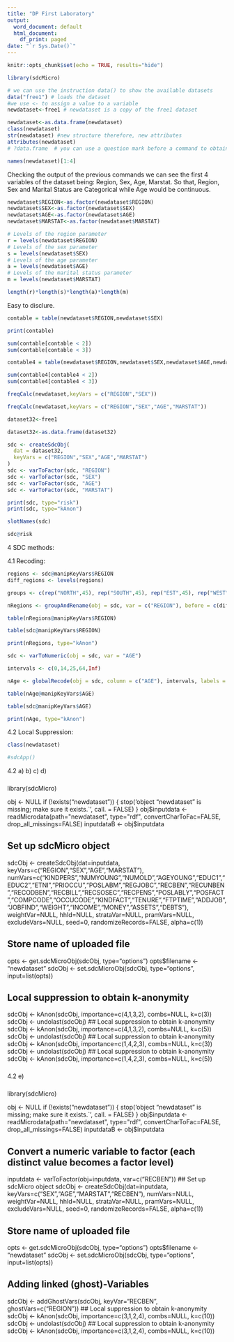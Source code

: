 ```yaml
---
title: "DP First Laboratory"
output:
  word_document: default
  html_document:
    df_print: paged
date: "`r Sys.Date()`"
---
```


```r
knitr::opts_chunk$set(echo = TRUE, results="hide")
```

```r
library(sdcMicro)
```

```r
# we can use the instruction data() to show the available datasets
data("free1") # loads the dataset
#we use <- to assign a value to a variable
newdataset<-free1 # newdataset is a copy of the free1 dataset
```

```r
newdataset<-as.data.frame(newdataset)
class(newdataset)
str(newdataset) #new structure therefore, new attributes
attributes(newdataset)
# ?data.frame  # you can use a question mark before a command to obtain some help
```

```r
names(newdataset)[1:4]
```
Checking the output of the previous commands we can see the first 4 variables of the dataset being: Region, Sex, Age, Marstat.
So that, Region, Sex and Marital Status are Categorical while Age would be continuous.

```r
newdataset$REGION<-as.factor(newdataset$REGION)
newdataset$SEX<-as.factor(newdataset$SEX)
newdataset$AGE<-as.factor(newdataset$AGE)
newdataset$MARSTAT<-as.factor(newdataset$MARSTAT)
```


```r
# Levels of the region parameter
r = levels(newdataset$REGION)
# Levels of the sex parameter
s = levels(newdataset$SEX)
# Levels of the age parameter
a = levels(newdataset$AGE)
# Levels of the marital status parameter
m = levels(newdataset$MARSTAT)
```

```r
length(r)*length(s)*length(a)*length(m)
```
Easy to disclure.

```r
contable = table(newdataset$REGION,newdataset$SEX)
```

```r
print(contable)
```

```r
sum(contable[contable < 2])
sum(contable[contable < 3])
```

```r
contable4 = table(newdataset$REGION,newdataset$SEX,newdataset$AGE,newdataset$MARSTAT)
```

```r
sum(contable4[contable4 < 2])
sum(contable4[contable4 < 3])
```

```r
freqCalc(newdataset,keyVars = c("REGION","SEX"))
```
```r
freqCalc(newdataset,keyVars = c("REGION","SEX","AGE","MARSTAT"))
```
```r
dataset32<-free1
```

```r
dataset32<-as.data.frame(dataset32)
```

```r
sdc <- createSdcObj(
  dat = dataset32,
  keyVars = c("REGION","SEX","AGE","MARSTAT")
)
sdc <- varToFactor(sdc, "REGION")
sdc <- varToFactor(sdc, "SEX")
sdc <- varToFactor(sdc, "AGE")
sdc <- varToFactor(sdc, "MARSTAT")
```

```r
print(sdc, type="risk")
print(sdc, type="kAnon")
```

```r
slotNames(sdc)
```

```r
sdc@risk
```

4 SDC methods:

4.1 Recoding:

```r
regions <- sdc@manipKeyVars$REGION
diff_regions <- levels(regions)
```

```r
groups <- c(rep("NORTH",45), rep("SOUTH",45), rep("EST",45), rep("WEST", length(diff_regions)-135))
```

```r
nRegions <- groupAndRename(obj = sdc, var = c("REGION"), before = c(diff_regions), after = c(groups))
```

```r
table(nRegions@manipKeyVars$REGION)
```

```r
table(sdc@manipKeyVars$REGION)
```

```r
print(nRegions, type="kAnon")
```

```r
sdc <- varToNumeric(obj = sdc, var = "AGE")
```

```r
intervals <- c(0,14,25,64,Inf)
```


```r
nAge <- globalRecode(obj = sdc, column = c("AGE"), intervals, labels = c("Children","Young","Adults","Senior"))
```

```r
table(nAge@manipKeyVars$AGE)
```

```r
table(sdc@manipKeyVars$AGE)
```

```r
print(nAge, type="kAnon")
```

4.2 Local Suppression:
```r
class(newdataset)
```

```r
#sdcApp()
```

4.2 a) b) c) d)

###

library(sdcMicro)

obj <- NULL
if (!exists("newdataset")) {
  stop('object "newdataset" is missing; make sure it exists.`', call. = FALSE)
}
obj$inputdata <- readMicrodata(path="newdataset", type="rdf", convertCharToFac=FALSE, drop_all_missings=FALSE)
inputdataB <- obj$inputdata

## Set up sdcMicro object
sdcObj <- createSdcObj(dat=inputdata,
	keyVars=c("REGION","SEX","AGE","MARSTAT"), 
	numVars=c("KINDPERS","NUMYOUNG","NUMOLD","AGEYOUNG","EDUC1","EDUC2","ETNI","PRIOCCU","POSLABM","REGJOBC","RECBEN","RECUNBEN","RECODBEN","RECBILL","RECSOSEC","RECPENS","POSLABLY","POSFACT","COMPCODE","OCCUCODE","KINDFACT","TENURE","FTPTIME","ADDJOB","JOBFIND","WEIGHT","INCOME","MONEY","ASSETS","DEBTS"), 
	weightVar=NULL, 
	hhId=NULL, 
	strataVar=NULL, 
	pramVars=NULL, 
	excludeVars=NULL, 
	seed=0, 
	randomizeRecords=FALSE, 
	alpha=c(1))

## Store name of uploaded file
opts <- get.sdcMicroObj(sdcObj, type="options")
opts$filename <- "newdataset"
sdcObj <- set.sdcMicroObj(sdcObj, type="options", input=list(opts))


## Local suppression to obtain k-anonymity
sdcObj <- kAnon(sdcObj, importance=c(4,1,3,2), combs=NULL, k=c(3))
sdcObj <- undolast(sdcObj)
## Local suppression to obtain k-anonymity
sdcObj <- kAnon(sdcObj, importance=c(4,1,3,2), combs=NULL, k=c(5))
sdcObj <- undolast(sdcObj)
## Local suppression to obtain k-anonymity
sdcObj <- kAnon(sdcObj, importance=c(1,4,2,3), combs=NULL, k=c(3))
sdcObj <- undolast(sdcObj)
## Local suppression to obtain k-anonymity
sdcObj <- kAnon(sdcObj, importance=c(1,4,2,3), combs=NULL, k=c(5))

###

4.2 e)

###

library(sdcMicro)

obj <- NULL
if (!exists("newdataset")) {
  stop('object "newdataset" is missing; make sure it exists.`', call. = FALSE)
}
obj$inputdata <- readMicrodata(path="newdataset", type="rdf", convertCharToFac=FALSE, drop_all_missings=FALSE)
inputdataB <- obj$inputdata

## Convert a numeric variable to factor (each distinct value becomes a factor level)
inputdata <- varToFactor(obj=inputdata, var=c("RECBEN"))
## Set up sdcMicro object
sdcObj <- createSdcObj(dat=inputdata,
	keyVars=c("SEX","AGE","MARSTAT","RECBEN"), 
	numVars=NULL, 
	weightVar=NULL, 
	hhId=NULL, 
	strataVar=NULL, 
	pramVars=NULL, 
	excludeVars=NULL, 
	seed=0, 
	randomizeRecords=FALSE, 
	alpha=c(1))

## Store name of uploaded file
opts <- get.sdcMicroObj(sdcObj, type="options")
opts$filename <- "newdataset"
sdcObj <- set.sdcMicroObj(sdcObj, type="options", input=list(opts))


## Adding linked (ghost)-Variables
sdcObj <- addGhostVars(sdcObj, keyVar="RECBEN", ghostVars=c("REGION"))
## Local suppression to obtain k-anonymity
sdcObj <- kAnon(sdcObj, importance=c(3,1,2,4), combs=NULL, k=c(10))
sdcObj <- undolast(sdcObj)
## Local suppression to obtain k-anonymity
sdcObj <- kAnon(sdcObj, importance=c(3,1,2,4), combs=NULL, k=c(10))

###

